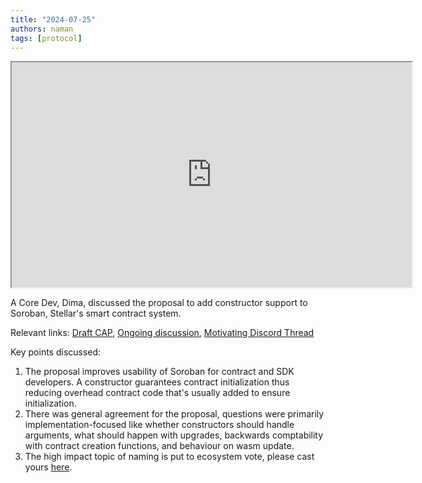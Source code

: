 ```yaml
---
title: "2024-07-25"
authors: naman
tags: [protocol]
---
```


<iframe
  src="https://drive.google.com/file/d/1ScrEdoscrVQX_PzaMBCHavycg8dLpaIx/preview"
  width="640"
  height="360"
  allow="autoplay"
></iframe>

A Core Dev, Dima, discussed the proposal to add constructor support to Soroban, Stellar's smart contract system.

Relevant links: [Draft CAP](https://github.com/stellar/stellar-protocol/blob/50dde0611440d6dc562a33462e6ba5f1504b2753/core/cap-0058.md), [Ongoing discussion](https://github.com/stellar/stellar-protocol/discussions/1501), [Motivating Discord Thread](https://discord.com/channels/897514728459468821/1067534037310255225)

Key points discussed:

1. The proposal improves usability of Soroban for contract and SDK developers. A constructor guarantees contract initialization thus reducing overhead contract code that's usually added to ensure initialization.
2. There was general agreement for the proposal, questions were primarily implementation-focused like whether constructors should handle arguments, what should happen with upgrades, backwards comptability with contract creation functions, and behaviour on wasm update.
3. The high impact topic of naming is put to ecosystem vote, please cast yours [here](https://github.com/stellar/stellar-protocol/discussions/1507).
